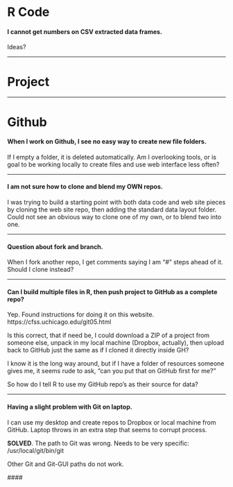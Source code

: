 # R Code
#### I cannot get numbers on CSV extracted data frames. 

Ideas?


-----

# Project

-----

# Github
#### When I work on Github, I see no easy way to create new file folders. 

If I empty a folder, it is deleted automatically. Am I overlooking tools, or is goal to be working locally to create files and use web interface less often? 

-----

#### I am not sure how to clone and blend my OWN repos. 
I was trying to build a starting point with both data code and web site pieces by cloning the web site repo, then adding the standard data layout folder. Could not see an obvious way to clone one of my own, or to blend two into one.

-----

#### Question about fork and branch. 
When I fork another repo, I get comments saying I am "#" steps ahead of it. Should I clone instead? 

-----

#### Can I build multiple files in R, then push project to GitHub as a complete repo?
Yep. Found instructions for doing it on this website.
https://cfss.uchicago.edu/git05.html

Is this correct, that if need be, I could download a ZIP of a project from someone else, unpack in my local machine (Dropbox, actually), then upload back to GitHub just the same as if I cloned it directly inside GH?

I know it is the long way around, but if I have a folder of resources someone gives me, it seems rude to ask, "can you put that on GitHub first for me?"

So how do I tell R to use my GitHub repo's as their source for data?

-----

#### Having a slight problem with Git on laptop.
I can use my desktop and create repos to Dropbox or local machine from GitHub. Laptop throws in an extra step that seems to corrupt process.

**SOLVED**. The path to Git was wrong. Needs to be very specific: 
/usr/local/git/bin/git

Other Git and Git-GUI paths do not work.



####\  
